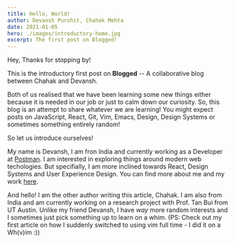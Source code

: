 ```yaml
---
title: Hello, World!
author: Devansh Purohit, Chahak Mehta
date: 2021-01-05
hero: ./images/introductory-home.jpg
excerpt: The first post on Blogged!
---
```


Hey, Thanks for stopping by!

This is the introductory first post on **Blogged** -- A collaborative blog between Chahak and Devansh.

Both of us realised that we have been learning some new things either because it is needed in our job or just to calm down our curiosity.
So, this blog is an attempt to share whatever we are learning! You might expect posts on JavaScript, React, Git, Vim, Emacs, Design, Design Systems or sometimes something entirely random!

So let us introduce ourselves!

My name is Devansh, I am fron India and currently working as a Developer at [Postman](postman.com). I am interested in exploring things around modern web techologies.
But specifially, I am more inclined towards React, Design Systems and User Experience Design. You can find more about me and my work [here](http://devansaga.github.io/).

And hello! I am the other author writing this article, Chahak. I am also from India and am currently working on a research project with Prof. Tan Bui from UT Austin. Unlike my friend Devansh, I have *way* more random interests and I sometimes just pick something up to learn on a whim. (PS: Check out my first article on how I suddenly switched to using vim full time - I did it on a Wh(v)im :))